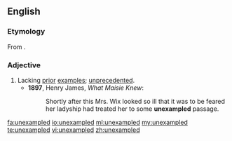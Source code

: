 ==English==
===Etymology===
From {{prefix|un|exampled}}.

===Adjective===
{{en-adj|-}}

# Lacking [[prior]] [[example]]s; [[unprecedented]].
#*'''1897''', Henry James, ''What Maisie Knew'':
#*:Shortly after this Mrs. Wix looked so ill that it was to be feared her ladyship had treated her to some '''unexampled''' passage.

[[fa:unexampled]]
[[io:unexampled]]
[[ml:unexampled]]
[[my:unexampled]]
[[te:unexampled]]
[[vi:unexampled]]
[[zh:unexampled]]